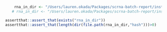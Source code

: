 <!-- # Child Rmarkdown Document for scRNA Labeling QC outputs-->
<!-- Parent document must have a variable "rna_in_dir" containing a subfolder "labeled_h5" -->

```r
    rna_in_dir <- "/Users/lauren.okada/Packages/scrna-batch-report/inst/extdata/FullBatch"
   # rna_in_dir <- "/Users/lauren.okada/Packages/scrna-batch-report/inst/extdata/X002"
```

```r
assertthat::assert_that(exists("rna_in_dir"))
assertthat::assert_that(length(dir(file.path(rna_in_dir,"hash")))>0)
```  

